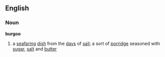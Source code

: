 ==English==
===Noun===
'''burgoo'''
#{{nautical}}  a [[seafaring]] [[dish]] from the [[day]]s of [[sail]]; a sort of [[porridge]] seasoned with [[sugar]], [[salt]] and [[butter]]